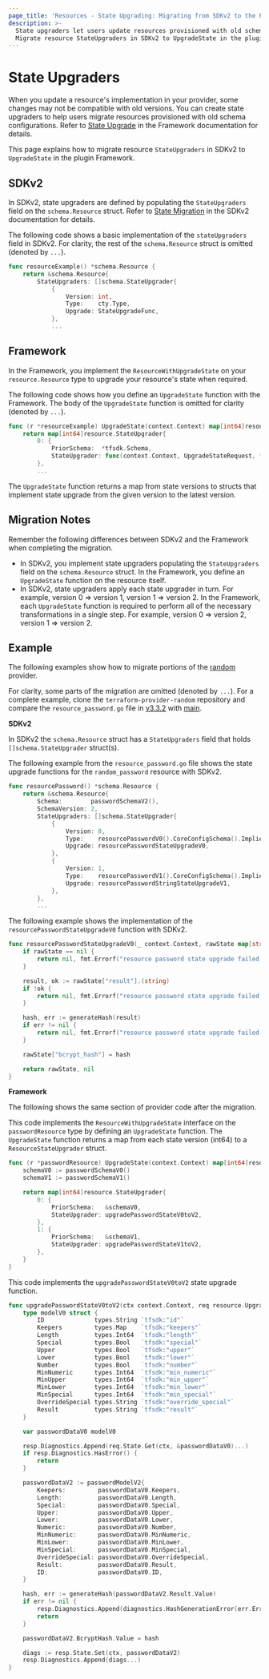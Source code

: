 ```yaml
---
page_title: 'Resources - State Upgrading: Migrating from SDKv2 to the Framework'
description: >-
  State upgraders let users update resources provisioned with old schema configurations.
  Migrate resource StateUpgraders in SDKv2 to UpgradeState in the plugin Framework.
---
```


# State Upgraders

When you update a resource's implementation in your provider, some changes may not be compatible with old versions. You
can create state upgraders to help users migrate resources provisioned with old schema configurations. Refer to
[State Upgrade](/plugin/framework/resources/state-upgrade) in the Framework documentation for details.

This page explains how to migrate resource `StateUpgraders` in SDKv2 to `UpgradeState` in the plugin Framework.

## SDKv2

In SDKv2, state upgraders are defined by populating the `StateUpgraders` field on the `schema.Resource` struct. Refer
to [State Migration](/plugin/sdkv2/resources/state-migration) in the SDKv2 documentation for details.

The following code shows a basic implementation of the `stateUpgraders` field in SDKv2. For clarity, the rest of the
`schema.Resource` struct is omitted (denoted by `...`).

```go
func resourceExample() *schema.Resource {
	return &schema.Resource{
		StateUpgraders: []schema.StateUpgrader{
			{
				Version: int,
				Type:    cty.Type,
				Upgrade: StateUpgradeFunc,
			},
			...
```

## Framework

In the Framework, you implement the `ResourceWithUpgradeState` on your `resource.Resource` type to upgrade your
resource's state when required.

The following code shows how you define an `UpgradeState` function with the Framework. The body of the `UpgradeState`
function is omitted for clarity (denoted by `...`).

```go
func (r *resourceExample) UpgradeState(context.Context) map[int64]resource.StateUpgrader {
	return map[int64]resource.StateUpgrader{
		0: {
			PriorSchema:  *tfsdk.Schema,
			StateUpgrader: func(context.Context, UpgradeStateRequest, *UpgradeStateResponse),
		},
		...
```

The `UpgradeState` function returns a map from state versions to structs that implement state upgrade from the given
version to the latest version.

## Migration Notes

Remember the following differences between SDKv2 and the Framework when completing the migration.

- In SDKv2, you implement state upgraders populating the `StateUpgraders` field on the `schema.Resource` struct. In the
Framework, you define an `UpgradeState` function on the resource itself.
- In SDKv2, state upgraders apply each state upgrader in turn. For example, version 0 => version 1, version 1 =>
version 2. In the Framework, each `UpgradeState` function is required to perform all of the necessary transformations in
a single step. For example, version 0 => version 2, version 1 => version 2.

## Example

The following examples show how to migrate portions of the
[random](https://github.com/hashicorp/terraform-provider-random) provider.

For clarity, some parts of the migration are omitted (denoted by `...`). For a complete example, clone the
`terraform-provider-random` repository and compare the `resource_password.go` file in
[v3.3.2](https://github.com/hashicorp/terraform-provider-random/blob/v3.3.2/internal/provider/resource_password.go)
with [main](https://github.com/hashicorp/terraform-provider-random/blob/main/internal/provider/resource_password.go).

**SDKv2**

In SDKv2 the `schema.Resource` struct has a `StateUpgraders` field that holds `[]schema.StateUpgrader` struct(s).

The following example from the `resource_password.go` file shows the state upgrade functions for the `random_password`
resource with SDKv2.

```go
func resourcePassword() *schema.Resource {
	return &schema.Resource{
		Schema:        passwordSchemaV2(),
		SchemaVersion: 2,
		StateUpgraders: []schema.StateUpgrader{
			{
				Version: 0,
				Type:    resourcePasswordV0().CoreConfigSchema().ImpliedType(),
				Upgrade: resourcePasswordStateUpgradeV0,
			},
			{
				Version: 1,
				Type:    resourcePasswordV1().CoreConfigSchema().ImpliedType(),
				Upgrade: resourcePasswordStringStateUpgradeV1,
			},
		},
		...
```

The following example shows the implementation of the `resourcePasswordStateUpgradeV0` function with SDKv2.

```go
func resourcePasswordStateUpgradeV0(_ context.Context, rawState map[string]interface{}, _ interface{}) (map[string]interface{}, error) {
	if rawState == nil {
		return nil, fmt.Errorf("resource password state upgrade failed, state is nil")
	}

	result, ok := rawState["result"].(string)
	if !ok {
		return nil, fmt.Errorf("resource password state upgrade failed, result is not a string: %T", rawState["result"])
	}

	hash, err := generateHash(result)
	if err != nil {
		return nil, fmt.Errorf("resource password state upgrade failed, generate hash error: %w", err)
	}

	rawState["bcrypt_hash"] = hash

	return rawState, nil
}
```

**Framework**

The following shows the same section of provider code after the migration.

This code implements the `ResourceWithUpgradeState` interface on the `passwordResource` type by defining an
`UpgradeState` function. The `UpgradeState` function returns a map from each state version (int64) to a
`ResourceStateUpgrader` struct.

```go
func (r *passwordResource) UpgradeState(context.Context) map[int64]resource.StateUpgrader {
	schemaV0 := passwordSchemaV0()
	schemaV1 := passwordSchemaV1()

	return map[int64]resource.StateUpgrader{
		0: {
			PriorSchema:   &schemaV0,
			StateUpgrader: upgradePasswordStateV0toV2,
		},
		1: {
			PriorSchema:   &schemaV1,
			StateUpgrader: upgradePasswordStateV1toV2,
		},
	}
}
```

This code implements the `upgradePasswordStateV0toV2` state upgrade function.

```go
func upgradePasswordStateV0toV2(ctx context.Context, req resource.UpgradeStateRequest, resp *resource.UpgradeStateResponse) {
	type modelV0 struct {
		ID              types.String `tfsdk:"id"`
		Keepers         types.Map    `tfsdk:"keepers"`
		Length          types.Int64  `tfsdk:"length"`
		Special         types.Bool   `tfsdk:"special"`
		Upper           types.Bool   `tfsdk:"upper"`
		Lower           types.Bool   `tfsdk:"lower"`
		Number          types.Bool   `tfsdk:"number"`
		MinNumeric      types.Int64  `tfsdk:"min_numeric"`
		MinUpper        types.Int64  `tfsdk:"min_upper"`
		MinLower        types.Int64  `tfsdk:"min_lower"`
		MinSpecial      types.Int64  `tfsdk:"min_special"`
		OverrideSpecial types.String `tfsdk:"override_special"`
		Result          types.String `tfsdk:"result"`
	}

	var passwordDataV0 modelV0

	resp.Diagnostics.Append(req.State.Get(ctx, &passwordDataV0)...)
	if resp.Diagnostics.HasError() {
		return
	}

	passwordDataV2 := passwordModelV2{
		Keepers:         passwordDataV0.Keepers,
		Length:          passwordDataV0.Length,
		Special:         passwordDataV0.Special,
		Upper:           passwordDataV0.Upper,
		Lower:           passwordDataV0.Lower,
		Numeric:         passwordDataV0.Number,
		MinNumeric:      passwordDataV0.MinNumeric,
		MinLower:        passwordDataV0.MinLower,
		MinSpecial:      passwordDataV0.MinSpecial,
		OverrideSpecial: passwordDataV0.OverrideSpecial,
		Result:          passwordDataV0.Result,
		ID:              passwordDataV0.ID,
	}

	hash, err := generateHash(passwordDataV2.Result.Value)
	if err != nil {
		resp.Diagnostics.Append(diagnostics.HashGenerationError(err.Error())...)
		return
	}

	passwordDataV2.BcryptHash.Value = hash

	diags := resp.State.Set(ctx, passwordDataV2)
	resp.Diagnostics.Append(diags...)
}
```
